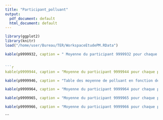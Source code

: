 ```yaml
---
title: "Participant_polluant"
output:
  pdf_document: default
  html_document: default
---
```


```r
library(ggplot2)
library(knitr)
load("/home/user/Bureau/TER/WorkspaceEtudePM.RData")
```

```r
kable(p9999932, caption = " Moyenne du participant 9999932 pour chaque polluant en fonction des activités ")


```r
kable(p9999944, caption = "Moyenne du participant 9999944 pour chaque polluant en fonction des activités")
```

```r
kable(p9999946, caption = "Table des moyenne de polluant en fonction des activités du participant 9999946")
```

```r
kable(p9999964, caption = "Moyenne du participant 9999964 pour chaque polluant en fonction des activités")
```

```r
kable(p9999965, caption = "Moyenne du participant 9999965 pour chaque polluant en fonction des activités")
```

```r
kable(p9999966, caption = "Moyenne du participant 9999966 pour chaque polluant en fonction des activités")
```
```